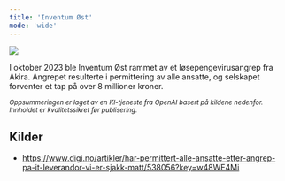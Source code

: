 ```yaml
---
title: 'Inventum Øst'
mode: 'wide'
---
```


<Frame>
<img src="/images/inventum.png" noZoom/>
</Frame>

I oktober 2023 ble Inventum Øst rammet av et løsepengevirusangrep fra Akira. Angrepet resulterte i permittering av alle ansatte, og selskapet forventer et tap på over 8 millioner kroner.

<sup><i>Oppsummeringen er laget av en KI-tjeneste fra OpenAI basert på kildene nedenfor. Innholdet er kvalitetssikret før publisering.</i></sup>

## Kilder
- https://www.digi.no/artikler/har-permittert-alle-ansatte-etter-angrep-pa-it-leverandor-vi-er-sjakk-matt/538056?key=w48WE4Mi
